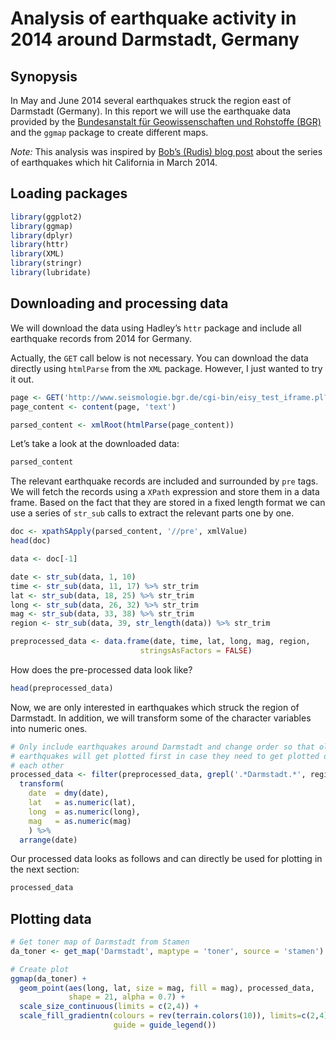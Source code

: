 
# Analysis of earthquake activity in 2014 around Darmstadt, Germany

## Synopysis

In May and June 2014 several earthquakes struck the region east of Darmstadt (Germany). In this report we will use the earthquake data provided by the [Bundesanstalt für Geowissenschaften und Rohstoffe (BGR)][BGR] and the `ggmap` package to create different maps. 

_Note:_ This analysis was inspired by [Bob's (Rudis) blog post][bob] about  the series of earthquakes which hit California in March 2014.

## Loading packages

```r

library(ggplot2)
library(ggmap)
library(dplyr)
library(httr)
library(XML)
library(stringr)
library(lubridate)

```

## Downloading and processing data

We will download the data using Hadley's `httr` package and include all earthquake records from 2014 for Germany.

Actually, the `GET` call below is not necessary. You can download the data directly using `htmlParse` from the `XML` package. However, I just wanted to try it out. 

```r
page <- GET('http://www.seismologie.bgr.de/cgi-bin/eisy_test_iframe.pl?begin_date=20140101&end_date=20140715&min_lat=&max_lat=&min_lon=&max_lon=&min_mag=&max_mag=&')
page_content <- content(page, 'text')

parsed_content <- xmlRoot(htmlParse(page_content))

```

Let's take a look at the downloaded data: 

```r

parsed_content

```

The relevant earthquake records are included and surrounded by `pre` tags. We will fetch the records using a `XPath` expression and store them in a data frame. Based on the fact that they are stored in a fixed length format we can use a series of `str_sub` calls to extract the relevant parts one by one. 


```r
doc <- xpathSApply(parsed_content, '//pre', xmlValue)
head(doc)

data <- doc[-1]

date <- str_sub(data, 1, 10) 
time <- str_sub(data, 11, 17) %>% str_trim 
lat <- str_sub(data, 18, 25) %>% str_trim 
long <- str_sub(data, 26, 32) %>% str_trim 
mag <- str_sub(data, 33, 38) %>% str_trim 
region <- str_sub(data, 39, str_length(data)) %>% str_trim

preprocessed_data <- data.frame(date, time, lat, long, mag, region, 
                             stringsAsFactors = FALSE)
```

How does the pre-processed data look like?

```r

head(preprocessed_data)

```

Now, we are only interested in earthquakes which struck the region of Darmstadt. In addition, we will transform some of the character variables into numeric ones. 

```r

# Only include earthquakes around Darmstadt and change order so that older
# earthquakes will get plotted first in case they need to get plotted on top of 
# each other
processed_data <- filter(preprocessed_data, grepl('.*Darmstadt.*', region)) %>%
  transform(
    date  = dmy(date),
    lat   = as.numeric(lat),
    long  = as.numeric(long),
    mag   = as.numeric(mag)
    ) %>%
  arrange(date)

```

Our processed data looks as follows and can directly be used for plotting in the next section:

```r

processed_data 

```


## Plotting data

```r

# Get toner map of Darmstadt from Stamen
da_toner <- get_map('Darmstadt', maptype = 'toner', source = 'stamen')

# Create plot
ggmap(da_toner) +
  geom_point(aes(long, lat, size = mag, fill = mag), processed_data, 
             shape = 21, alpha = 0.7) +
  scale_size_continuous(limits = c(2,4)) +
  scale_fill_gradientn(colours = rev(terrain.colors(10)), limits=c(2,4), 
                       guide = guide_legend())

```

[bob]: http://rud.is/b/2014/04/01/mapping-the-march-2014-california-earthquake-with-ggmap/

[BGR]: http://www.bgr.bund.de/DE/Themen/Erdbeben-Gefaehrdungsanalysen/Seismologie/Seismologie/Erdbebenauswertung/D_seit_1968/d_1968_node.html

[httr]: 

